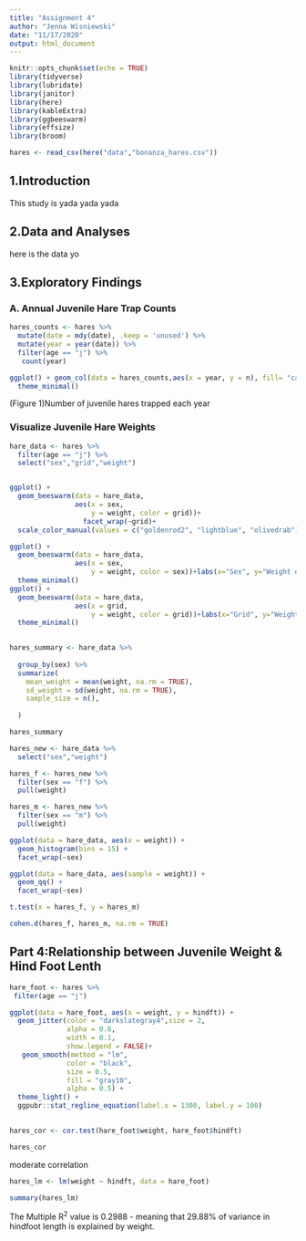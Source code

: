 ```yaml
---
title: "Assignment 4"
author: "Jenna Wisniewski"
date: "11/17/2020"
output: html_document
---
```


```r
knitr::opts_chunk$set(echo = TRUE)
library(tidyverse)
library(lubridate)
library(janitor)
library(here)
library(kableExtra)
library(ggbeeswarm)
library(effsize)
library(broom)
```


```r
hares <- read_csv(here("data","bonanza_hares.csv"))
```
## 1.Introduction 
This study is yada yada yada

## 2.Data and Analyses
here is the data yo

## 3.Exploratory Findings

### A. Annual Juvenile Hare Trap Counts
```r
hares_counts <- hares %>% 
  mutate(date = mdy(date), .keep = 'unused') %>% 
  mutate(year = year(date)) %>% 
  filter(age == "j") %>% 
   count(year)

ggplot() + geom_col(data = hares_counts,aes(x = year, y = n), fill= "cadetblue4") + scale_x_continuous(breaks = c(1999, 2001, 2003, 2005, 2007, 2009, 2011))+labs(x="Year", y="Number of juvenile hare trappings")+
  theme_minimal()


```
(Figure 1)Number of juvenile hares trapped each year

### Visualize Juvenile Hare Weights

```r
hare_data <- hares %>% 
  filter(age == "j") %>% 
  select("sex","grid","weight")


ggplot() +
  geom_beeswarm(data = hare_data, 
                aes(x = sex, 
                    y = weight, color = grid))+
                  facet_wrap(~grid)+
  scale_color_manual(values = c("goldenrod2", "lightblue", "olivedrab"))

```


```r


ggplot() +
  geom_beeswarm(data = hare_data, 
                aes(x = sex, 
                    y = weight, color = sex))+labs(x="Sex", y="Weight of Juveniles")+
  theme_minimal()
ggplot() +
  geom_beeswarm(data = hare_data, 
                aes(x = grid, 
                    y = weight, color = grid))+labs(x="Grid", y="Weight of Juveniles")+
  theme_minimal()
 

```
```r


hares_summary <- hare_data %>% 
  
  group_by(sex) %>% 
  summarize(
    mean_weight = mean(weight, na.rm = TRUE),
    sd_weight = sd(weight, na.rm = TRUE),
    sample_size = n(),
  
  )

hares_summary
```
```r
hares_new <- hare_data %>% 
  select("sex","weight")

hares_f <- hares_new %>% 
  filter(sex == "f") %>% 
  pull(weight)

hares_m <- hares_new %>% 
  filter(sex == "m") %>% 
  pull(weight)
```
```r
ggplot(data = hare_data, aes(x = weight)) +
  geom_histogram(bins = 15) +
  facet_wrap(~sex)

ggplot(data = hare_data, aes(sample = weight)) +
  geom_qq() +
  facet_wrap(~sex)
```


```r
t.test(x = hares_f, y = hares_m)

```
```r
cohen.d(hares_f, hares_m, na.rm = TRUE)
```

## Part 4:Relationship between Juvenile Weight & Hind Foot Lenth 
```r
hare_foot <- hares %>% 
 filter(age == "j")

ggplot(data = hare_foot, aes(x = weight, y = hindft)) +
  geom_jitter(color = "darkslategray4",size = 2, 
              alpha = 0.6,
              width = 0.1,
              show.legend = FALSE)+
   geom_smooth(method = "lm",
              color = "black",
              size = 0.5,
              fill = "gray10",
              alpha = 0.5) +
  theme_light() +
  ggpubr::stat_regline_equation(label.x = 1300, label.y = 100)
  

```
```r
hares_cor <- cor.test(hare_foot$weight, hare_foot$hindft)

hares_cor
```
moderate correlation 
```r
hares_lm <- lm(weight ~ hindft, data = hare_foot)

summary(hares_lm)
```
The Multiple R^2^ value is 0.2988 - meaning that 29.88% of variance in hindfoot length is explained by weight.
